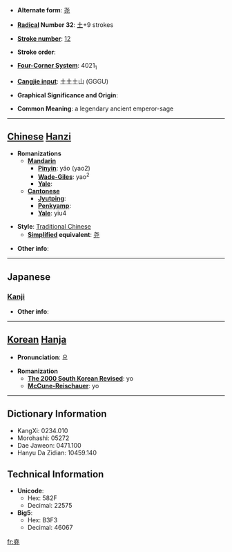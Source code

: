 * '''Alternate form''': [[尧]]

* '''[[Wiktionary:Chinese radical index| Radical]] Number 32''': [[Wiktionary:Chinese radical index 土|土]]+9 strokes

* '''[[Wiktionary:Chinese total strokes index|Stroke number]]''': [[Wiktionary:Chinese total strokes index 12|12]]

* '''Stroke order''': 

* '''[[Wiktionary:Chinese four corner index|Four-Corner System]]''': 4021<sub>1</sub>

* '''[[Wiktionary:Chinese Cangjie index|Cangjie input]]''': 土土土山 (GGGU)

* '''Graphical Significance and Origin''': 

* '''Common Meaning''': a legendary ancient emperor-sage

----

== [[Chinese]] [[Hanzi]] ==

* '''Romanizations'''
** '''[[Mandarin]]'''
*** '''[[Pinyin]]''': yáo (yao2)
*** '''[[Wade-Giles]]''': yao<sup>2</sup>
*** '''[[Yale]]''': 
** '''[[Cantonese]]'''
*** '''[[Jyutping]]''':
*** '''[[Penkyamp]]''': 
*** '''[[Yale]]''': yiu4

* '''Style''': [[Traditional Chinese]] 
** '''[[Simplified Chinese|Simplified]] equivalent''': [[尧]]

* '''Other info''': 

----

==Japanese==
===[[Kanji]]===
{{kanji|on readings=[[ぎょう]] (gyō)
|kun readings=[[たかい]] (takai)
}}

* '''Other info''':  

----

== [[Korean]] [[Hanja]] ==

* '''Pronunciation''': 요

* '''Romanization'''
** '''[[The 2000 South Korean Revised Romanization|The 2000 South Korean Revised]]''': yo
** '''[[McCune-Reischauer]]''': yo

----

== Dictionary Information ==

* KangXi: 0234.010
* Morohashi: 05272
* Dae Jaweon: 0471.100
* Hanyu Da Zidian: 10459.140

== Technical Information ==

* '''Unicode''':
** Hex: 582F
** Decimal: 22575
* '''Big5''':
** Hex: B3F3
** Decimal: 46067

[[fr:堯]]